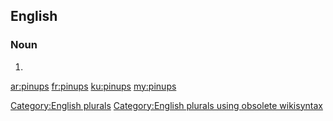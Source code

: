 ==English==

===Noun===
{{head|en}}

# {{plural of|pinup}}

[[Category:English plurals]][[Category:English plurals using obsolete wikisyntax]]

[[ar:pinups]]
[[fr:pinups]]
[[ku:pinups]]
[[my:pinups]]